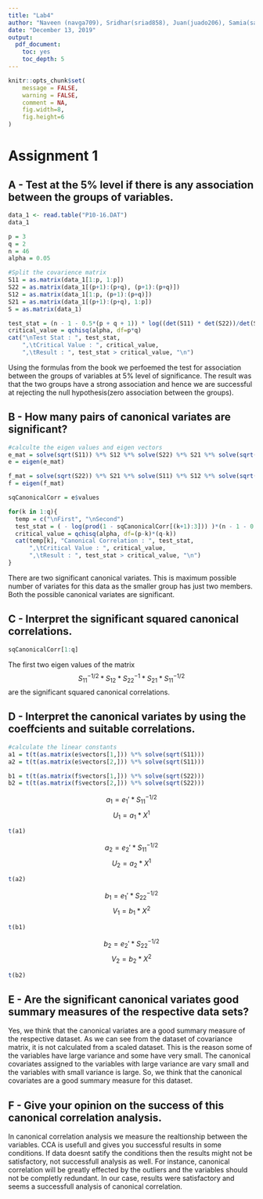 ```yaml
---
title: "Lab4"
author: "Naveen (navga709), Sridhar(sriad858), Juan(juado206), Samia(sambu064)"
date: "December 13, 2019"
output:
  pdf_document:
    toc: yes
    toc_depth: 5
---
```


```r
knitr::opts_chunk$set(
	message = FALSE,
	warning = FALSE,
	comment = NA,
	fig.width=8, 
	fig.height=6
)
```

\newpage

# Assignment 1

## A - Test at the 5% level if there is any association between the groups of variables.

```r
data_1 <- read.table("P10-16.DAT")
data_1
```

```r
p = 3
q = 2
n = 46
alpha = 0.05

#Split the covarience matrix
S11 = as.matrix(data_1[1:p, 1:p])
S22 = as.matrix(data_1[(p+1):(p+q), (p+1):(p+q)])
S12 = as.matrix(data_1[1:p, (p+1):(p+q)])
S21 = as.matrix(data_1[(p+1):(p+q), 1:p])
S = as.matrix(data_1)

test_stat = (n - 1 - 0.5*(p + q + 1)) * log((det(S11) * det(S22))/det(S))
critical_value = qchisq(alpha, df=p*q)
cat("\nTest Stat : ", test_stat, 
    ",\tCritical Value : ", critical_value, 
    ",\tResult : ", test_stat > critical_value, "\n")

```

Using the formulas from the book we perfoemed the test for association between the groups of variables at 5% level of significance. The result was that the two groups have a strong association and hence we are successful at rejecting the null hypothesis(zero association between the groups). 

\newpage

## B - How many pairs of canonical variates are significant?
```r
#calculte the eigen values and eigen vectors
e_mat = solve(sqrt(S11)) %*% S12 %*% solve(S22) %*% S21 %*% solve(sqrt(S11))
e = eigen(e_mat)

f_mat = solve(sqrt(S22)) %*% S21 %*% solve(S11) %*% S12 %*% solve(sqrt(S22))
f = eigen(f_mat)

sqCanonicalCorr = e$values

for(k in 1:q){
  temp = c("\nFirst", "\nSecond")
  test_stat = ( - log(prod(1 - sqCanonicalCorr[(k+1):3])) )*(n - 1 - 0.5 * (p+q+1))
  critical_value = qchisq(alpha, df=(p-k)*(q-k))
  cat(temp[k], "Canonical Correlation : ", test_stat,
      ",\tCritical Value : ", critical_value,
      ",\tResult : ", test_stat > critical_value, "\n")
}
```
There are two significant canonical variates. This is maximum possible number of variates for this data as the smaller group has just two members. Both the possible canonical variates are significant.

## C - Interpret the significant squared canonical correlations.
```r
sqCanonicalCorr[1:q]
```
The first two eigen values of the matrix $$ S_{11}^{-1/2} * S_{12} * S_{22}^{-1} * S_{21} * S_{11}^{-1/2} $$ are the significant squared canonical correlations.

\newpage

## D - Interpret the canonical variates by using the coeffcients and suitable correlations.
```r
#calculate the linear constants
a1 = t(t(as.matrix(e$vectors[1,])) %*% solve(sqrt(S11)))
a2 = t(t(as.matrix(e$vectors[2,])) %*% solve(sqrt(S11)))

b1 = t(t(as.matrix(f$vectors[1,])) %*% solve(sqrt(S22)))
b2 = t(t(as.matrix(f$vectors[2,])) %*% solve(sqrt(S22)))
```

$$a_1 = e_1' * S_{11}^{-1/2}$$
$$ U_1 = a_1 * X^1$$
```r
t(a1)
```

$$a_2 = e_2' * S_{11}^{-1/2}$$
$$ U_2 = a_2 * X^1$$

```r
t(a2)
```
$$b_1 = e_1' * S_{22}^{-1/2}$$
$$ V_1 = b_1 * X^2$$

```r
t(b1)
```
$$b_2 = e_2' * S_{22}^{-1/2}$$
$$ V_2 = b_2 * X^2$$

```r
t(b2)
```

\newpage

## E - Are the significant canonical variates good summary measures of the respective data sets?

Yes, we think that the canonical variates are a good summary measure of the respective dataset. As we can see from the dataset of covariance matrix, it is not calculated from a scaled dataset. This is the reason some of the variables have large variance and some have very small. The canonical covariates assigned to the variables with large variance are vary small and the variables with small variance is large. So, we think that the canonical covariates are a good summary measure for this dataset. 

## F - Give your opinion on the success of this canonical correlation analysis.

In canonical correlation analysis we measure the realtionship between the variables. CCA is usefull and gives you successful results in some conditions. If data doesnt satify the conditions then the results might not be satisfactory, not successfull analysis as well. For instance,  canonical correlation will be greatly effected by the outliers and the variables should not be completly redundant. In our case, results were satisfactory and seems a successfull analysis of canonical correlation.



